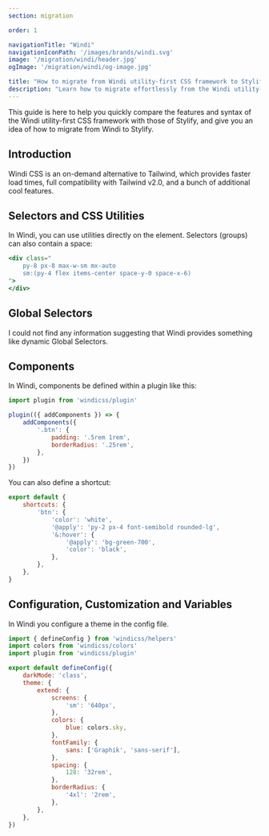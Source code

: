 ```yaml
---
section: migration

order: 1

navigationTitle: "Windi"
navigationIconPath: '/images/brands/windi.svg'
image: '/migration/windi/header.jpg'
ogImage: '/migration/windi/og-image.jpg'

title: "How to migrate from Windi utility-first CSS framework to Stylify CSS"
description: "Learn how to migrate effortlessly from the Windi utility-first CSS framework to Stylify CSS and code faster with less code."
---
```


This guide is here to help you quickly compare the features and syntax of the Windi utility-first CSS framework with those of Stylify, and give you an idea of how to migrate from Windi to Stylify.

<MigrationNote />

## Introduction

Windi CSS is an on-demand alternative to Tailwind, which provides faster load times, full compatibility with Tailwind v2.0, and a bunch of additional cool features.

<MigrationStylifyDescription />


## Selectors and CSS Utilities

<MigrationCodeBlock image="windi.svg">
<div slot="tool">

In Windi, you can use utilities directly on the element. Selectors (groups) can also contain a space:

```jsx
<div class="
	py-8 px-8 max-w-sm mx-auto
	sm:(py-4 flex items-center space-y-0 space-x-6)
">
</div>
```

</div>
<div slot="stylify">

<MigrationStylifySelectors />


</div>
</MigrationCodeBlock>


## Global Selectors

<MigrationCodeBlock image="windi.svg">
<div slot="tool">

I could not find any information suggesting that Windi provides something like dynamic Global Selectors.

</div>
<div slot="stylify">

<MigrationStylifyCustomSelectors />

</div>
</MigrationCodeBlock>

## Components
<MigrationCodeBlock image="windi.svg">
<div slot="tool">

In Windi, components be defined within a plugin like this:

```javascript
import plugin from 'windicss/plugin'

plugin(({ addComponents }) => {
	addComponents({
		'.btn': {
			padding: '.5rem 1rem',
			borderRadius: '.25rem',
		},
	})
})
```

You can also define a shortcut:
```javascript
export default {
	shortcuts: {
		'btn': {
			'color': 'white',
			'@apply': 'py-2 px-4 font-semibold rounded-lg',
			'&:hover': {
				'@apply': 'bg-green-700',
				'color': 'black',
			},
		},
	},
}
```

</div>
<div slot="stylify">

<MigrationStylifyComponents />

</div>
</MigrationCodeBlock>

## Configuration, Customization and Variables
<MigrationCodeBlock image="windi.svg">
<div slot="tool">

In Windi you configure a theme in the config file.

```jsx
import { defineConfig } from 'windicss/helpers'
import colors from 'windicss/colors'
import plugin from 'windicss/plugin'

export default defineConfig({
	darkMode: 'class',
	theme: {
		extend: {
			screens: {
				'sm': '640px',
			},
			colors: {
				blue: colors.sky,
			},
			fontFamily: {
				sans: ['Graphik', 'sans-serif'],
			},
			spacing: {
				128: '32rem',
			},
			borderRadius: {
				'4xl': '2rem',
			},
		},
	},
})
```

</div>
<div slot="stylify">

<MigrationStylifyVariables />
</div>
</MigrationCodeBlock>

<MigrationPageFooter />
